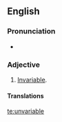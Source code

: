 ==English==

===Pronunciation===
* {{audio|en-us-unvariable.ogg|Audio (US)}}

===Adjective===
{{head|en|adjective}}

# {{context|obsolete}} [[invariable|Invariable]].

====Translations====
{{trans-see|invariable}}

[[te:unvariable]]